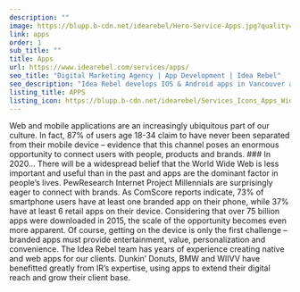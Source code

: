 ```yaml
---
description: ""
image: https://blupp.b-cdn.net/idearebel/Hero-Service-Apps.jpg?quality=80&width=800
link: apps
order: 1
sub_title: ""
title: Apps
url: https://www.idearebel.com/services/apps/
seo_title: "Digital Marketing Agency | App Development | Idea Rebel"
seo_description: "Idea Rebel develops IOS & Android apps in Vancouver and Toronto. We create immersive experiences for clients like Ford, BMW & Converse."
listing_title: APPS
listing_icon: https://blupp.b-cdn.net/idearebel/Services_Icons_Apps_Widescreen-1.png
---
```


<Column>
    Web and mobile applications are an increasingly ubiquitous part of our culture. In fact, 87% of users age 18-34 claim to have never been separated from their mobile device – evidence that this channel poses an enormous opportunity to connect users with people, products and brands.
</Column>
<Column2>
    <Column>
        ### In 2020… There will be a widespread belief that the World Wide Web is less important and useful than in the past and apps are the dominant factor in people’s lives.
        <ParagraphGaramond>
            PewResearch Internet Project
        </ParagraphGaramond>
    </Column>
    <Column>
        Millennials are surprisingly eager to connect with brands. As ComScore reports indicate, 73% of smartphone users have at least one branded app on their phone, while 37% have at least 6 retail apps on their device. Considering that over 75 billion apps were downloaded in 2015, the scale of the opportunity becomes even more apparent. Of course, getting on the device is only the first challenge – branded apps must provide entertainment, value, personalization and convenience.
    </Column>
</Column2>
<Column>
    The Idea Rebel team has years of experience creating native and web apps for our clients. Dunkin’ Donuts, BMW and WIIVV have benefitted greatly from IR’s expertise, using apps to extend their digital reach and grow their client base.
</Column>
